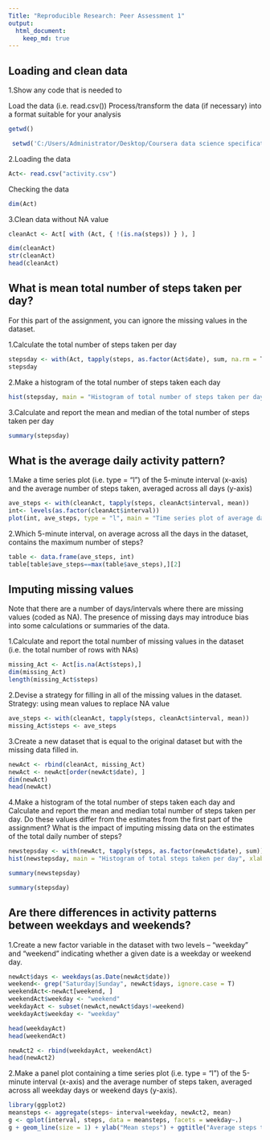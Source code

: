 ---
Title: "Reproducible Research: Peer Assessment 1"
output: 
  html_document:
    keep_md: true
---

## Loading and clean data

1.Show any code that is needed to

Load the data (i.e. \color{red}{\verb|read.csv()|}read.csv())
Process/transform the data (if necessary) into a format suitable for your analysis

```{r}
getwd()

```
```{r}
 setwd('C:/Users/Administrator/Desktop/Coursera data science specification/Course 4 Exploratory data analysis/Project wk2/RepData_PeerAssessment1')

```

2.Loading the data

```{r}
Act<- read.csv("activity.csv")

```


Checking the data

```{r}
dim(Act)

```
3.Clean data without NA value
```{r}
cleanAct <- Act[ with (Act, { !(is.na(steps)) } ), ]

dim(cleanAct)
str(cleanAct)
head(cleanAct)
```
## What is mean total number of steps taken per day?
For this part of the assignment, you can ignore the missing values in the dataset.

1.Calculate the total number of steps taken per day

```{r}

stepsday <- with(Act, tapply(steps, as.factor(Act$date), sum, na.rm = T))
stepsday

```

2.Make a histogram of the total number of steps taken each day
```{r}
hist(stepsday, main = "Histogram of total number of steps taken per day", xlab = "Total number of steps")
```

3.Calculate and report the mean and median of the total number of steps taken per day
```{r}
summary(stepsday)
```


## What is the average daily activity pattern?

1.Make a time series plot (i.e. \color{red}{\verb|type = "l"|}type = "l") of the 5-minute interval (x-axis) and the average number of steps taken, averaged across all days (y-axis)

```{r}
ave_steps <- with(cleanAct, tapply(steps, cleanAct$interval, mean))
int<- levels(as.factor(cleanAct$interval))
plot(int, ave_steps, type = "l", main = "Time series plot of average daily activity", xlab = "interval", ylab = "Average steps")
```

2.Which 5-minute interval, on average across all the days in the dataset, contains the maximum number of steps?

```{r}
table <- data.frame(ave_steps, int)
table[table$ave_steps==max(table$ave_steps),][2]
```

## Imputing missing values

Note that there are a number of days/intervals where there are missing values (coded as \color{red}{\verb|NA|}NA). The presence of missing days may introduce bias into some calculations or summaries of the data.

1.Calculate and report the total number of missing values in the dataset (i.e. the total number of rows with \color{red}{\verb|NA|}NAs)
```{r}
missing_Act <- Act[is.na(Act$steps),]
dim(missing_Act)
length(missing_Act$steps)
```

2.Devise a strategy for filling in all of the missing values in the dataset. 
Strategy: using mean values to replace NA value

```{r}
ave_steps <- with(cleanAct, tapply(steps, cleanAct$interval, mean))
missing_Act$steps <- ave_steps
```

3.Create a new dataset that is equal to the original dataset but with the missing data filled in.

```{r}
newAct <- rbind(cleanAct, missing_Act)
newAct <- newAct[order(newAct$date), ]
dim(newAct)
head(newAct)
```

4.Make a histogram of the total number of steps taken each day and Calculate and report the mean and median total number of steps taken per day. Do these values differ from the estimates from the first part of the assignment? What is the impact of imputing missing data on the estimates of the total daily number of steps?

```{r}
newstepsday <- with(newAct, tapply(steps, as.factor(newAct$date), sum))
hist(newstepsday, main = "Histogram of total steps taken per day", xlab = "Total steps")
```

```{r}
summary(newstepsday)
```

```{r}
summary(stepsday)
```

## Are there differences in activity patterns between weekdays and weekends?
1.Create a new factor variable in the dataset with two levels – “weekday” and “weekend” indicating whether a given date is a weekday or weekend day.

```{r}
newAct$days <- weekdays(as.Date(newAct$date))
weekend<- grep("Saturday|Sunday", newAct$days, ignore.case = T)
weekendAct<-newAct[weekend, ]
weekendAct$weekday <- "weekend"
weekdayAct <- subset(newAct,newAct$days!=weekend)
weekdayAct$weekday <- "weekday"
```
```{r}
head(weekdayAct)
head(weekendAct)
```
```{r}
newAct2 <- rbind(weekdayAct, weekendAct)
head(newAct2)
```

2.Make a panel plot containing a time series plot (i.e. \color{red}{\verb|type = "l"|}type = "l") of the 5-minute interval (x-axis) and the average number of steps taken, averaged across all weekday days or weekend days (y-axis). 

```{r}
library(ggplot2)
meansteps <- aggregate(steps~ interval+weekday, newAct2, mean)
g <- qplot(interval, steps, data = meansteps, facets = weekday~.)
g + geom_line(size = 1) + ylab("Mean steps") + ggtitle("Average steps taken, \n averaged across weekday days or weekend days ")

```